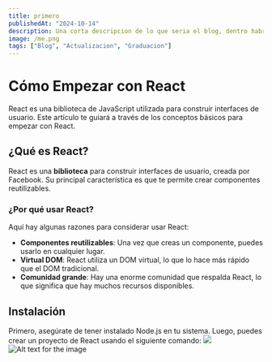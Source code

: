 ```yaml
---
title: primero
publishedAt: "2024-10-14"
description: Una corta descripcion de lo que seria el blog, dentro habria un articulo en mdx que se peude estilizar simplemente con un bloc de notas
image: /me.png
tags: ["Blog", "Actualizacion", "Graduacion"]
---
```



# Cómo Empezar con React

React es una biblioteca de JavaScript utilizada para construir interfaces de usuario. Este artículo te guiará a través de los conceptos básicos para empezar con React.

## ¿Qué es React?

React es una **biblioteca** para construir interfaces de usuario, creada por Facebook. Su principal característica es que te permite crear componentes reutilizables.

### ¿Por qué usar React?

Aquí hay algunas razones para considerar usar React:

- **Componentes reutilizables**: Una vez que creas un componente, puedes usarlo en cualquier lugar.
- **Virtual DOM**: React utiliza un DOM virtual, lo que lo hace más rápido que el DOM tradicional.
- **Comunidad grande**: Hay una enorme comunidad que respalda React, lo que significa que hay muchos recursos disponibles.

## Instalación

Primero, asegúrate de tener instalado Node.js en tu sistema. Luego, puedes crear un proyecto de React usando el siguiente comando:
![](/mgImg2.png)
![Alt text for the image](/mgImg1.png)